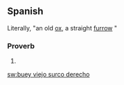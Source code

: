 ==Spanish==

Literally, "an old [[ox]], a straight [[furrow]] {{gloss|it makes}}"
===Proverb===
{{es-phrase}}

# {{rfdef|lang=es}}

[[sw:buey viejo surco derecho]]